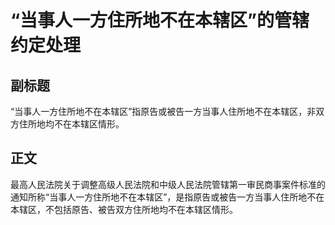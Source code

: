 # “当事人一方住所地不在本辖区”的管辖约定处理
## 副标题
“当事人一方住所地不在本辖区”指原告或被告一方当事人住所地不在本辖区，非双方住所地均不在本辖区情形。
## 正文
最高人民法院关于调整高级人民法院和中级人民法院管辖第一审民商事案件标准的通知所称“当事人一方住所地不在本辖区”，是指原告或被告一方当事人住所地不在本辖区，不包括原告、被告双方住所地均不在本辖区情形。
